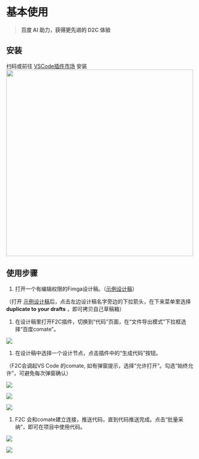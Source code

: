 # 基本使用

> **百度 AI 助力，获得更先进的 D2C 体验**

## 安装
扫码或前往 [VSCode插件市场](https://marketplace.visualstudio.com/items?itemName=BaiduComate.comate) 安装
<img src="https://hd-static.yystatic.com/30153333371192104.png?x-bce-process=image/quality,q_80" width="500" /> 

## 使用步骤

1. 打开一个有编辑权限的Fimga设计稿。（[示例设计稿](https://www.figma.com/design/eQ6iQwUJPCVtZFwSPxdHBv/F2C-showcase?node-id=774-2647&node-type=canvas&t=JgbkfAEkMfTmkFTm-0)）

（打开 [示例设计稿](https://www.figma.com/design/eQ6iQwUJPCVtZFwSPxdHBv/F2C-showcase?node-id=774-2647&node-type=canvas&t=JgbkfAEkMfTmkFTm-0)后，点击左边设计稿名字旁边的下拉箭头，在下来菜单里选择 **duplicate to your drafts** ，即可拷贝自己草稿箱）

1. 在设计稿里打开F2C插件，切换到“代码”页面，在“文件导出模式”下拉框选择“百度comate”。

![](https://rte.weiyun.baidu.com/wiki/attach/image/api/imageDownloadAddress?attachId=87fe9ecc3ffc481d857bd5c2c659d571&docGuid=jDLvDOt4KmG9gq)

1. 在设计稿中选择一个设计节点，点击插件中的“生成代码”按钮。

（F2C会调起VS Code 的comate, 如有弹窗提示，选择“允许打开”。勾选“始终允许”，可避免每次弹窗确认）

![](https://rte.weiyun.baidu.com/wiki/attach/image/api/imageDownloadAddress?attachId=2bc602fec7164cc0a02cf135b03e87ac&docGuid=jDLvDOt4KmG9gq)

![](https://rte.weiyun.baidu.com/wiki/attach/image/api/imageDownloadAddress?attachId=2ed5bd55de904905b1b9bc657ba31d71&docGuid=sPIwDtY_90bxYh)

![](https://rte.weiyun.baidu.com/wiki/attach/image/api/imageDownloadAddress?attachId=bf9d24533f5d42d794f7251d8fca2fca&docGuid=jDLvDOt4KmG9gq)

1. F2C 会和comate建立连接，推送代码，直到代码推送完成。点击“批量采纳”，即可在项目中使用代码。

![](https://rte.weiyun.baidu.com/wiki/attach/image/api/imageDownloadAddress?attachId=5a70260ee7ac480186b49ea2739638ad&docGuid=jDLvDOt4KmG9gq)

![](https://rte.weiyun.baidu.com/wiki/attach/image/api/imageDownloadAddress?attachId=7a4c1981780d40e088bfcc8f084b7feb&docGuid=jDLvDOt4KmG9gq)
